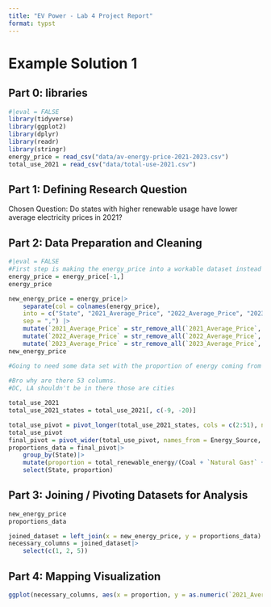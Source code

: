 ```yaml
---
title: "EV Power - Lab 4 Project Report"
format: typst
---
```


# Example Solution 1

## **Part 0: libraries**

```r
#|eval = FALSE
library(tidyverse)
library(ggplot2)
library(dplyr)
library(readr)
library(stringr)
energy_price = read_csv("data/av-energy-price-2021-2023.csv")
total_use_2021 = read_csv("data/total-use-2021.csv")

```

## **Part 1:** **Defining Research Question**

Chosen Question: Do states with higher renewable usage have lower average electricity prices in 2021? 

## **Part 2: Data Preparation and Cleaning**

```r
#|eval = FALSE
#First step is making the energy_price into a workable dataset instead of whatever it originally is. (A hot mess)
energy_price = energy_price[-1,]
energy_price

new_energy_price = energy_price|>
    separate(col = colnames(energy_price),
    into = c("State", "2021_Average_Price", "2022_Average_Price", "2023_Average_Price"),
    sep = ",") |> 
    mutate(`2021_Average_Price` = str_remove_all(`2021_Average_Price`, "[^0-9.]"))|>
    mutate(`2022_Average_Price` = str_remove_all(`2022_Average_Price`, "[^0-9.]"))|>
    mutate(`2023_Average_Price` = str_remove_all(`2023_Average_Price`, "[^0-9.{1}]"))
new_energy_price

#Going to need some data set with the proportion of energy coming from renewable energy use from the total_use_2021 dataset
 
#Bro why are there 53 columns. 
#DC, LA shouldn't be in there those are cities

total_use_2021
total_use_2021_states = total_use_2021[, c(-9, -20)]

total_use_pivot = pivot_longer(total_use_2021_states, cols = c(2:51), names_to = "State", values_to = "Usage")
total_use_pivot
final_pivot = pivot_wider(total_use_pivot, names_from = Energy_Source, values_from = Usage)
proportions_data = final_pivot|>
    group_by(State)|>
    mutate(proportion = total_renewable_energy/(Coal + `Natural Gas†` + `Petroleum (BTU)`))|>
    select(State, proportion)

```

## **Part 3: Joining / Pivoting Datasets for Analysis**

```r
new_energy_price
proportions_data

joined_dataset = left_join(x = new_energy_price, y = proportions_data)
necessary_columns = joined_dataset|>
    select(c(1, 2, 5))
```

## **Part 4: Mapping Visualization**

```r
ggplot(necessary_columns, aes(x = proportion, y = as.numeric(`2021_Average_Price`))) + geom_point() + geom_smooth(method = lm) + labs(title = "", x = "Proportion that is renewable energy", y = "Average Price of energy") 
```